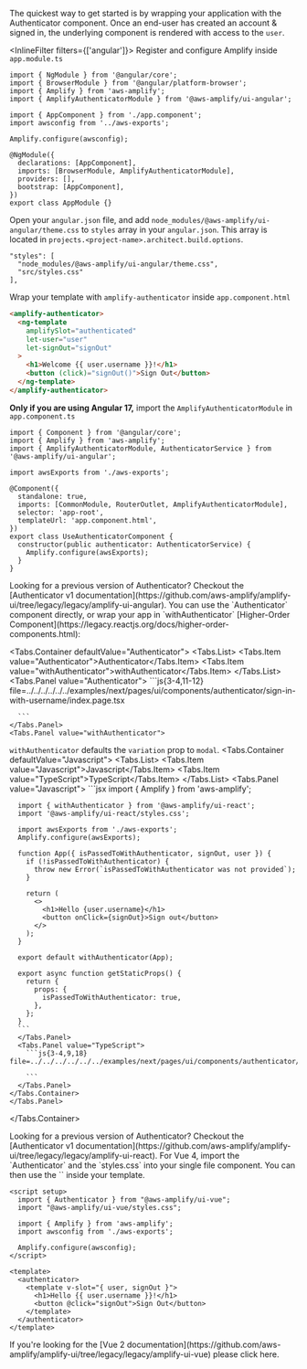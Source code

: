 
The quickest way to get started is by wrapping your application with the Authenticator component.
Once an end-user has created an account & signed in, the underlying component is rendered with access to the `user`.

<InlineFilter filters={['angular']}>
  Register and configure Amplify inside `app.module.ts`

  ```ts{3-4,7,9,13}
  import { NgModule } from '@angular/core';
  import { BrowserModule } from '@angular/platform-browser';
  import { Amplify } from 'aws-amplify';
  import { AmplifyAuthenticatorModule } from '@aws-amplify/ui-angular';

  import { AppComponent } from './app.component';
  import awsconfig from '../aws-exports';

  Amplify.configure(awsconfig);

  @NgModule({
    declarations: [AppComponent],
    imports: [BrowserModule, AmplifyAuthenticatorModule],
    providers: [],
    bootstrap: [AppComponent],
  })
  export class AppModule {}
  ```

  Open your `angular.json` file, and add `node_modules/@aws-amplify/ui-angular/theme.css` to `styles` array in your `angular.json`. This array is located in `projects.<project-name>.architect.build.options`.

  ```json{2}
  "styles": [
    "node_modules/@aws-amplify/ui-angular/theme.css",
    "src/styles.css"
  ],
  ```

  Wrap your template with `amplify-authenticator` inside `app.component.html`

  ```html
  <amplify-authenticator>
    <ng-template
      amplifySlot="authenticated"
      let-user="user"
      let-signOut="signOut"
    >
      <h1>Welcome {{ user.username }}!</h1>
      <button (click)="signOut()">Sign Out</button>
    </ng-template>
  </amplify-authenticator>
  ```
  **Only if you are using Angular 17,** import the `AmplifyAuthenticatorModule` in `app.component.ts`

```ts{3,8,9}
import { Component } from '@angular/core';
import { Amplify } from 'aws-amplify';
import { AmplifyAuthenticatorModule, AuthenticatorService } from '@aws-amplify/ui-angular';

import awsExports from './aws-exports';

@Component({
  standalone: true,
  imports: [CommonModule, RouterOutlet, AmplifyAuthenticatorModule],
  selector: 'app-root',
  templateUrl: 'app.component.html',
})
export class UseAuthenticatorComponent {
  constructor(public authenticator: AuthenticatorService) {
    Amplify.configure(awsExports);
  }
}
```

  <Alert role="none" variation="info" heading="Angular Authenticator v1">
    Looking for a previous version of Authenticator? Checkout the [Authenticator v1 documentation](https://github.com/aws-amplify/amplify-ui/tree/legacy/legacy/amplify-ui-angular).
  </Alert>
</InlineFilter>
<InlineFilter filters={['react']}>
  You can use the `Authenticator` component directly, or wrap your app in `withAuthenticator`
  [Higher-Order Component](https://legacy.reactjs.org/docs/higher-order-components.html):

  <Tabs.Container defaultValue="Authenticator">
  <Tabs.List>
    <Tabs.Item value="Authenticator">Authenticator</Tabs.Item>
    <Tabs.Item value="withAuthenticator">withAuthenticator</Tabs.Item>
  </Tabs.List>
    <Tabs.Panel value="Authenticator">
      ```js{3-4,11-12} file=../../../../../../examples/next/pages/ui/components/authenticator/sign-in-with-username/index.page.tsx

      ```
    </Tabs.Panel>
    <Tabs.Panel value="withAuthenticator">

  `withAuthenticator` defaults the `variation` prop to `modal`.
    <Tabs.Container defaultValue="Javascript">
      <Tabs.List>
        <Tabs.Item value="Javascript">Javascript</Tabs.Item>
        <Tabs.Item value="TypeScript">TypeScript</Tabs.Item>
      </Tabs.List>
      <Tabs.Panel value="Javascript">
      ```jsx
      import { Amplify } from 'aws-amplify';

      import { withAuthenticator } from '@aws-amplify/ui-react';
      import '@aws-amplify/ui-react/styles.css';

      import awsExports from './aws-exports';
      Amplify.configure(awsExports);

      function App({ isPassedToWithAuthenticator, signOut, user }) {
        if (!isPassedToWithAuthenticator) {
          throw new Error(`isPassedToWithAuthenticator was not provided`);
        }

        return (
          <>
            <h1>Hello {user.username}</h1>
            <button onClick={signOut}>Sign out</button>
          </>
        );
      }

      export default withAuthenticator(App);

      export async function getStaticProps() {
        return {
          props: {
            isPassedToWithAuthenticator: true,
          },
        };
      }
      ```
      </Tabs.Panel>
      <Tabs.Panel value="TypeScript">
        ```js{3-4,9,18} file=../../../../../../examples/next/pages/ui/components/authenticator/withAuthenticator/index.page.tsx

        ```
      </Tabs.Panel>
    </Tabs.Container>
    </Tabs.Panel>
  </Tabs.Container>

  <Alert role="none" variation="info" heading="React Authenticator v1">
    Looking for a previous version of Authenticator? Checkout the [Authenticator
    v1
    documentation](https://github.com/aws-amplify/amplify-ui/tree/legacy/legacy/amplify-ui-react).
  </Alert>
</InlineFilter>
<InlineFilter filters={['vue']}>
  For Vue 4, import the `Authenticator` and the `styles.css` into your single file component. You can then use the `<authenticator>` inside your template.

  ```js{2-3,12-17}
  <script setup>
    import { Authenticator } from "@aws-amplify/ui-vue";
    import "@aws-amplify/ui-vue/styles.css";

    import { Amplify } from 'aws-amplify';
    import awsconfig from './aws-exports';

    Amplify.configure(awsconfig);
  </script>

  <template>
    <authenticator>
      <template v-slot="{ user, signOut }">
        <h1>Hello {{ user.username }}!</h1>
        <button @click="signOut">Sign Out</button>
      </template>
    </authenticator>
  </template>
  ```

  <Alert role="none" variation="info" heading="Vue 2">
    If you're looking for the [Vue 2
    documentation](https://github.com/aws-amplify/amplify-ui/tree/legacy/legacy/amplify-ui-vue)
    please click here.
  </Alert>
</InlineFilter>
